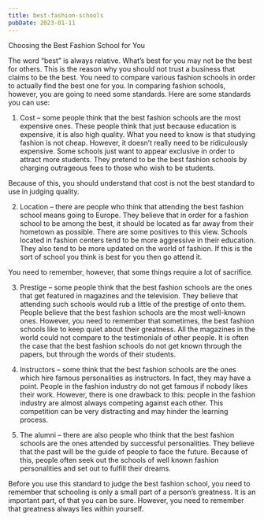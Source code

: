 ```yaml
---
title: best-fashion-schools
pubDate: 2023-01-11
---
```


Choosing the Best Fashion School for You

The word “best” is always relative. What’s best for you may not be the best for others. This is the reason why you should not trust a business that claims to be the best. You need to compare various fashion schools in order to actually find the best one for you. In comparing fashion schools, however, you are going to need some standards. Here are some standards you can use:

1) Cost – some people think that the best fashion schools are the most expensive ones. These people think that just because education is expensive, it is also high quality. What you need to know is that studying fashion is not cheap. However, it doesn’t really need to be ridiculously expensive. Some schools just want to appear exclusive in order to attract more students. They pretend to be the best fashion schools by charging outrageous fees to those who wish to be students. 

Because of this, you should understand that cost is not the best standard to use in judging quality.

2) Location – there are people who think that attending the best fashion school means going to Europe. They believe that in order for a fashion school to be among the best, it should be located as far away from their hometown as possible. There are some positives to this view. Schools located in fashion centers tend to be more aggressive in their education. They also tend to be more updated on the world of fashion. If this is the sort of school you think is best for you then go attend it. 

You need to remember, however, that some things require a lot of sacrifice. 

3) Prestige – some people think that the best fashion schools are the ones that get featured in magazines and the television. They believe that attending such schools would rub a little of the prestige of onto them. People believe that the best fashion schools are the most well-known ones. However, you need to remember that sometimes, the best fashion schools like to keep quiet about their greatness. All the magazines in the world could not compare to the testimonials of other people. It is often the case that the best fashion schools do not get known through the papers, but through the words of their students.

4) Instructors – some think that the best fashion schools are the ones which hire famous personalities as instructors. In fact, they may have a point. People in the fashion industry do not get famous if nobody likes their work. However, there is one drawback to this: people in the fashion industry are almost always competing against each other. This competition can be very distracting and may hinder the learning process.

5) The alumni – there are also people who think that the best fashion schools are the ones attended by successful personalities. They believe that the past will be the guide of people to face the future. Because of this, people often seek out the schools of well known fashion personalities and set out to fulfill their dreams. 

Before you use this standard to judge the best fashion school, you need to remember that schooling is only a small part of a person’s greatness. It is an important part, of that you can be sure. However, you need to remember that greatness always lies within yourself.